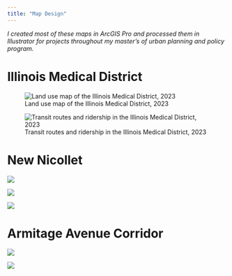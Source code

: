 ```yaml
---
title: "Map Design"
---
```


*I created most of these maps in ArcGIS Pro and processed them in Illustrator for projects throughout my master's of urban planning and policy program.*

# Illinois Medical District

![Land use map of the Illinois Medical District, 2023](images/landuse_FINAL_landusemap.png)

![Transit routes and ridership in the Illinois Medical District, 2023](images/transit_imdIfinal.png)

# New Nicollet

![](images/parks_ECR_nobuildings-01.png)

![](images/flood_pixely_draft.png)

![](images/transit_draft.png)

# Armitage Avenue Corridor

![](images/activitymap-01.png)

![](images/trafficflow.png)
